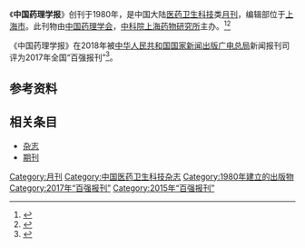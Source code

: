 {{Infobox journal
| title         = 中国药理学报
| former_name   =
| frequency     = 月刊
| country       = [[中国大陆|中国大陆]]
| publisher     = [[中国药理学会|中国药理学会]]，[[中科院上海药物研究所|中科院上海药物研究所]]
| language =英文
| native_title =Acta Pharmacologica Sinica
| abbreviation =Acta Pharmacol. Sin.
| impact        = 
| history =1980年起至今
|ISSNlabel = Acta Pharmacologica Sinica
| ISSN = 1671-4083
| CN            = 31-1347/R
| CODEN = APSCG5
| ISSNlabel2 =中国药理学报
| ISSN2= 0253-9756
| CODEN2 = CYLPDN
| website       = http://www.chinaphar.com/
}}
《'''中国药理学报'''》创刊于1980年，是中国大陆[[医药卫生科技|医药卫生科技]]类[[杂志#出版|月刊]]，编辑部位于[[上海市|上海市]]。此刊物由[[中国药理学会|中国药理学会]]，[[中科院上海药物研究所|中科院上海药物研究所]]主办。<ref name="知网1">{{Cite web|title=中国药理学报|url=https://navi.cnki.net/knavi/JournalDetail?pcode=CJFD&pykm=ZGLL|accessdate=2021-02-02|work=navi.cnki.net|publisher=[[中国知网|中国知网]]}}</ref><ref name="维普1">{{Cite web|title=中国药理学报 - 维普中文期刊|url=http://www.cqvip.com/qikan/Detail.aspx?gch=95561A|accessdate=2021-02-02|author=|date=|format=|publisher=[[维普|维普]]|language=}}</ref>

《中国药理学报》在2018年被[[中华人民共和国国家新闻出版广电总局|中华人民共和国国家新闻出版广电总局]]新闻报刊司评为2017年全国“百强报刊”<ref>{{Cite web|title=2017年全国“百强报刊”推荐名单开始公示|url=http://www.ce.cn/culture/gd/201801/16/t20180116_27756145.shtml|accessdate=2021-02-10|author=赵新乐（中国新闻出版广电报）|date=2018-01-16|format=|work=www.ce.cn|publisher=[[中国经济网|中国经济网]]|language=|archive-date=2020-11-05|archive-url=https://web.archive.org/web/20201105014543/http://www.ce.cn/culture/gd/201801/16/t20180116_27756145.shtml|dead-url=no}}</ref>。
== 参考资料 ==
{{reflist|2}}

== 相关条目 ==

* [[杂志|杂志]]
* [[期刊|期刊]]

{{pub-stub}}
{{全国百强报刊|2017}}

[[Category:月刊|Category:月刊]]
[[Category:中国医药卫生科技杂志|Category:中国医药卫生科技杂志]]
[[Category:1980年建立的出版物|Category:1980年建立的出版物]]
[[Category:2017年“百强报刊”|Category:2017年“百强报刊”]]
[[Category:2015年“百强报刊”|Category:2015年“百强报刊”]]